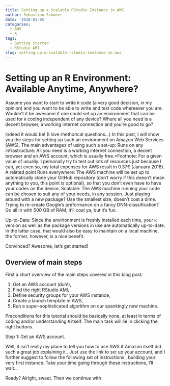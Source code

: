 ```yaml
---
title: Setting up a Scalable RStudio Instance in AWS
author: Sebastian Schweer
date: '2018-01-05'
categories:
  - AWS
  - R
tags:
  - Getting Started
  - RStudio AMI
slug: setting-up-a-scalable-rstudio-instance-in-aws
---
```


# Setting up an R Environment: Available Anytime, Anywhere?

 Assume you want to start to write `R` code (a very good decision, in my opinion) and you want to be able to write and test code whereever you are. Wouldn't it be awesome if one could set up an environment that can be used for `R` coding independent of any device? Where all you need is a decent browser, a working internet connection and you're good to go?
 
Indeed it would be! (I love rhethorical questions...) In this post, I will show you the steps for setting up such an environment on Amazon Web Services (AWS). The main advantages of using such a set-up:
\itemize
\item Runs on any infrastructure: All you need is a working internet connection, a decent browser and an AWS account, which is usually free.*Footnote: For a given value of usually. I personally try to test out lots of resources just because I can, yet even so, my total expenses for AWS result in 0.37€ (January 2018). A related point
\item Runs everywhere: The AWS machine will be set up to automatically clone your GitHub repository (don't worry if this doesn't mean anything to you, this point is optional), so that you don't even have to have your codes on the device.
\item Scalable: The AWS machine running your code can be chosen to suit any of your needs, in any session. Just playing around with a new package? Use the smallest size, doesn't cost a dime. Trying to re-create Google's preformance on a fancy DNN-classification? Go all in with 500 GB of RAM; it'll cost ya, but it's fun.
\item Up-to-Date: Since the envirionment is freshly installed each time, your `R` version as well as the package versions in use are automatically up-to-date. In the latter case, that would also be easy to maintain on a local machine, the former, however, is a nice benefit. 

Convinced? Awesome, let's get started!

## Overview of main steps

First a short overview of the main steps covered in this blog post:

1. Get an AWS account (duh!),
2. Find the right RStudio AMI,
3. Define security groups for your AWS instance,
4. Create a launch template in AWS,
5. Run a super-sophisticated algorithm on our spankingly new machine.

Preconditions for this tutorial should be basically none, at least in terms of coding and/or understanding `R` itself. The main task will lie in clicking the right buttons.

Step 1: Get an AWS account.

Well, it isn't really my place to tell you how to use AWS if Amazon itself did such a great job explaining it <HERE>. Just use the link to set up your account, and I further suggest to follow the following set of instructions <HERE>, building your very first instance. Take your time going through these instructions, I'll wait...

Ready? Alright, sweet. Then we continue with 

 
